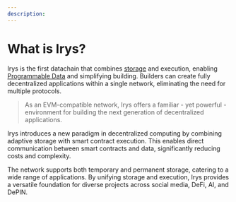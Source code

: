 ```yaml
---
description:
---
```


# What is Irys?

Irys is the first datachain that combines [storage](/overview/storage) and execution, enabling [Programmable Data](/overview/execution/programmable-data) and simplifying building. Builders can create fully decentralized applications within a single network, eliminating the need for multiple protocols.

> As an EVM-compatible network, Irys offers a familiar - yet powerful - environment for building the next generation of decentralized applications.

Irys introduces a new paradigm in decentralized computing by combining adaptive storage with smart contract execution. This enables direct communication between smart contracts and data, significantly reducing costs and complexity.

The network supports both temporary and permanent storage, catering to a wide range of applications. By unifying storage and execution, Irys provides a versatile foundation for diverse projects across social media, DeFi, AI, and DePIN.

